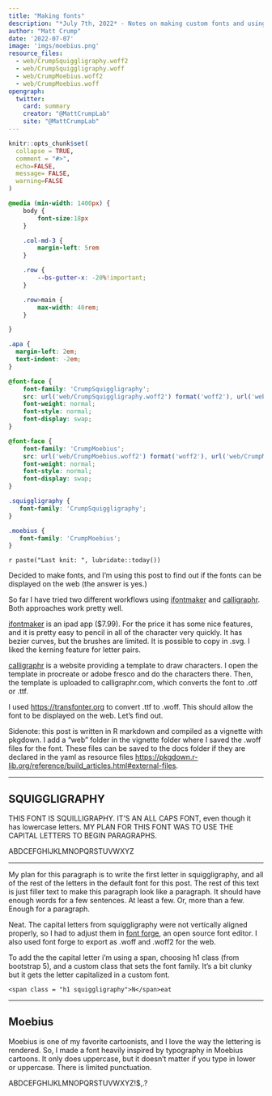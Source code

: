 ```yaml
---
title: "Making fonts"
description: "*July 7th, 2022* - Notes on making custom fonts and using them on the web."
author: "Matt Crump"
date: '2022-07-07'
image: 'imgs/moebius.png'
resource_files:
  - web/CrumpSquiggligraphy.woff2
  - web/CrumpSquiggligraphy.woff
  - web/CrumpMoebius.woff2
  - web/CrumpMoebius.woff
opengraph:
  twitter:
    card: summary
    creator: "@MattCrumpLab"
    site: "@MattCrumpLab"
---
```


```r
knitr::opts_chunk$set(
  collapse = TRUE,
  comment = "#>",
  echo=FALSE,
  message= FALSE,
  warning=FALSE
)
```

```css
@media (min-width: 1400px) {
    body {
        font-size:18px
    }

    .col-md-3 {
        margin-left: 5rem
    }

    .row {
        --bs-gutter-x: -20%!important;
    }

    .row>main {
        max-width: 40rem;
    }

}

.apa {
  margin-left: 2em;
  text-indent: -2em;
}

@font-face {
    font-family: 'CrumpSquiggligraphy';
    src: url('web/CrumpSquiggligraphy.woff2') format('woff2'), url('web/CrumpSquiggligraphy.woff') format('woff');
    font-weight: normal;
    font-style: normal;
    font-display: swap;
}

@font-face {
    font-family: 'CrumpMoebius';
    src: url('web/CrumpMoebius.woff2') format('woff2'), url('web/CrumpMoebius.woff') format('woff');
    font-weight: normal;
    font-style: normal;
    font-display: swap;
}

.squiggligraphy {
   font-family: 'CrumpSquiggligraphy';
}

.moebius {
   font-family: 'CrumpMoebius';
}

```

`r paste("Last knit: ", lubridate::today())`

[D]{.h1 .squiggligraphy}ecided to make fonts, and I'm using this post to find out if the fonts can be displayed on the web ([the answer is yes.]{.squiggligraphy})

So far I have tried two different workflows using [ifontmaker](https://2ttf.com) and [calligraphr](https://www.calligraphr.com/en/). Both approaches work pretty well.

[ifontmaker](https://2ttf.com) is an ipad app (\$7.99). For the price it has some nice features, and it is pretty easy to pencil in all of the character very quickly. It has bezier curves, but the brushes are limited. It is possible to copy in .svg. I liked the kerning feature for letter pairs.

[calligraphr](https://www.calligraphr.com/en/) is a website providing a template to draw characters. I open the template in procreate or adobe fresco and do the characters there. Then, the template is uploaded to calligraphr.com, which converts the font to .otf or .ttf.

I used <https://transfonter.org> to convert .ttf to .woff. This should allow the font to be displayed on the web. Let's find out.

Sidenote: this post is written in R markdown and compiled as a vignette with pkgdown. I add a "web" folder in the vignette folder where I saved the .woff files for the font. These files can be saved to the docs folder if they are declared in the yaml as resource files <https://pkgdown.r-lib.org/reference/build_articles.html#external-files>.

------------------------------------------------------------------------

::: squilligraphy
## SQUIGGLIGRAPHY {.squiggligraphy}

THIS FONT IS SQUILLIGRAPHY. IT'S AN ALL CAPS FONT, even though it has lowercase letters. MY PLAN FOR THIS FONT WAS TO USE THE CAPITAL LETTERS TO BEGIN PARAGRAPHS.

::: {.h1 .squiggligraphy}
ABDCEFGHIJKLMNOPQRSTUVWXYZ
:::
:::

------------------------------------------------------------------------

[M]{.h1 .squiggligraphy}y plan for this paragraph is to write the first letter in squiggligraphy, and all of the rest of the letters in the default font for this post. The rest of this text is just filler text to make this paragraph look like a paragraph. It should have enough words for a few sentences. At least a few. Or, more than a few. Enough for a paragraph.

[N]{.h1 .squiggligraphy}eat. The capital letters from squiggligraphy were not vertically aligned properly, so I had to adjust them in [font forge](https://fontforge.org/en-US/), an open source font editor. I also used font forge to export as .woff and .woff2 for the web.

To add the the capital letter i'm using a span, choosing h1 class (from bootstrap 5), and a custom class that sets the font family. It's a bit clunky but it gets the letter capitalized in a custom font.

    <span class = "h1 squiggligraphy">N</span>eat

------------------------------------------------------------------------

## Moebius {.moebius}

::: moebius
Moebius is one of my favorite cartoonists, and I love the way the lettering is rendered. So, I made a font heavily inspired by typography in Moebius cartoons. It only does uppercase, but it doesn't matter if you type in lower or uppercase. There is limited punctuation.

ABDCEFGHIJKLMNOPQRSTUVWXYZ!\$,.?
:::
